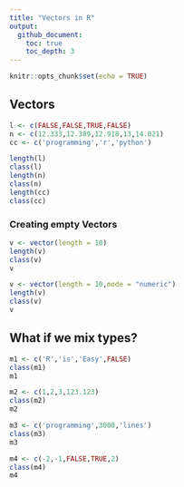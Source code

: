 ```yaml
---
title: "Vectors in R"
output:   
  github_document:
    toc: true
    toc_depth: 3
---
```


```r
knitr::opts_chunk$set(echo = TRUE)
```
## Vectors

```r
l <- c(FALSE,FALSE,TRUE,FALSE)
n <- c(12.333,12.389,12.918,13,14.021)
cc <- c('programming','r','python')
```
```r
length(l)
class(l) 
length(n)
class(n)
length(cc)
class(cc)
```

### Creating empty Vectors

```r
v <- vector(length = 10)
length(v)
class(v)
v
```

```r
v <- vector(length = 10,mode = "numeric")
length(v)
class(v)
v
```


## What if we mix types?

```r
m1 <- c('R','is','Easy',FALSE)
class(m1) 
m1
```
```r
m2 <- c(1,2,3,123.123)
class(m2)
m2
```
```r
m3 <- c('programming',3000,'lines')
class(m3)
m3
```
```r
m4 <- c(-2,-1,FALSE,TRUE,2)
class(m4)
m4
```
